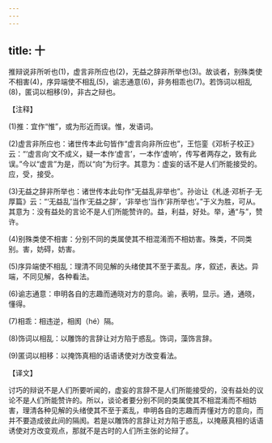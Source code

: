 ```yaml
---
---
---
```

title: 十
---



推辩说非所听也(1)，虚言非所应也(2)，无益之辞非所举也(3)。故谈者，别殊类使不相害(4)，序异端使不相乱(5)，谕志通意(6)，非务相乖也(7)。若饰词以相乱(8)，匿词以相移(9)，非古之辩也。

【注释】

(1)推：宜作“惟”，或为形近而误。惟，发语词。

(2)虚言非所应也：诸世传本此句皆作“虚言向非所应也”，王恺銮《邓析子校正》云：“‘虚言向’文不成义，疑一本作‘虚言’，一本作‘虚响’，传写者两存之，致有此误。”今以“虚言”为是，而以“向”为衍字。其意为：虚妄的话不是人们所能接受的。应，受，接受。

(3)无益之辞非所举也：诸世传本此句作“无益乱非举也”。孙诒让《札迻·邓析子·无厚篇》云：“‘无益乱’当作‘无益之辞’，‘非举也’当作‘非所举也’。”于义为胜，可从。其意为：没有益处的言论不是人们所能赞许的。益，利益，好处。举，通“与”，赞许。

(4)别殊类使不相害：分别不同的类属使其不相混淆而不相妨害。殊类，不同类别。害，妨碍，妨害。

(5)序异端使不相乱：理清不同见解的头绪使其不至于紊乱。序，叙述，表达。异端，不同见解，各种看法。

(6)谕志通意：申明各自的志趣而通晓对方的意向。谕，表明，显示。通，通晓，懂得。

(7)相乖：相违逆，相阂（hé）隔。

(8)饰词以相乱：以雕饰的言辞让对方陷于惑乱。饰词，藻饰言辞。

(9)匿词以相移：以掩饰真相的话语诱使对方改变看法。

【译文】

讨巧的辩说不是人们所要听闻的，虚妄的言辞不是人们所能接受的，没有益处的议论不是人们所能赞许的。所以，谈论者要分别不同的类属使其不相混淆而不相妨害，理清各种见解的头绪使其不至于紊乱，申明各自的志趣而弄懂对方的意向，而并不要造成彼此间的隔阂。若是以雕饰的言辞让对方陷于惑乱，以掩蔽真相的话语诱使对方改变观点，那就不是古时的人们所主张的论辩了。